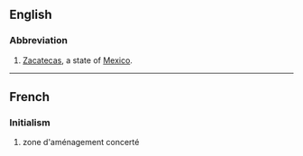 {{also|zac}}
==English==

===Abbreviation===
{{head|en|abbreviation}}
# [[Zacatecas]], a state of [[Mexico]].

----

==French==

===Initialism===
{{head|fr|initialism}}

# zone d'aménagement concerté